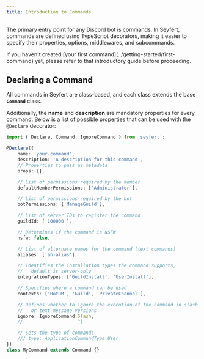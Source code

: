 ```yaml
---
title: Introduction to Commands
---
```


The primary entry point for any Discord bot is commands. In Seyfert, commands are defined using TypeScript decorators, making it easier to specify their properties, options, middlewares, and subcommands.  

<Callout type="note">
If you haven't created [your first command](../getting-started/first-command) yet, please refer to that introductory guide before proceeding.  
</Callout>

## Declaring a Command  

All commands in Seyfert are class-based, and each class extends the base **`Command`** class.  

Additionally, the **name** and **description** are mandatory properties for every command. Below is a list of possible properties that can be used with the `@Declare` decorator:

```ts twoslash
import { Declare, Command, IgnoreCommand } from 'seyfert';

@Declare({
    name: 'your-command',
    description: 'A description for this command',
    // Properties to pass as metadata
    props: {},

    // List of permissions required by the member
    defaultMemberPermissions: ['Administrator'],

    // List of permissions required by the bot
    botPermissions: ['ManageGuild'],

    // List of server IDs to register the command
    guildId: ['100000'],

    // Determines if the command is NSFW
    nsfw: false,

    // List of alternate names for the command (text commands)
    aliases: ['an-alias'],

    // Identifies the installation types the command supports,
    //   default is server-only
    integrationTypes: ['GuildInstall', 'UserInstall'],

    // Specifies where a command can be used
    contexts: ['BotDM', 'Guild', 'PrivateChannel'],

    // Defines whether to ignore the execution of the command in slash
    //   or text-message versions
    ignore: IgnoreCommand.Slash,
    //                    ^|

    // Sets the type of command:
    /// type: ApplicationCommandType.User
})
class MyCommand extends Command {} 